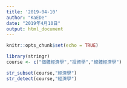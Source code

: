 ```yaml
---
title: '2019-04-10'
author: "KaEDe"
date: "2019年4月10日"
output: html_document
---
```


```r
knitr::opts_chunk$set(echo = TRUE)
```

```r
library(stringr)
course <- c("個體經濟學","投資學","總體經濟學")

str_subset(course,"經濟學")
str_detect(course,"經濟學")
```

